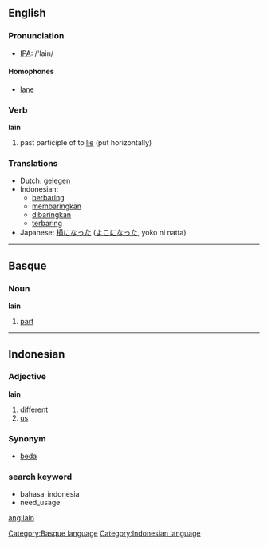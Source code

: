 ==English==

=== Pronunciation ===
*[[w:IPA|IPA]]: /'lain/

====Homophones====
*[[lane]]

=== Verb ===
'''lain'''

# past participle of to [[lie]] (put horizontally)

=== Translations ===
*Dutch: [[gelegen]]
*Indonesian: 
** [[baring|berbaring]]
** [[baring|membaringkan]]
** [[baring|dibaringkan]]
** [[baring|terbaring]]
*Japanese: [[横になった]] ([[よこになった]], yoko ni natta)

----

==Basque==
===Noun===
'''lain'''

# [[part]]

[[Category:Basque language]]

----

==Indonesian==
===Adjective===
'''lain'''

# [[different]]
# [[us]]

===Synonym===
* [[beda]]

===search keyword===
* bahasa_indonesia
* need_usage

[[Category:Indonesian language]]

[[ang:lain]]